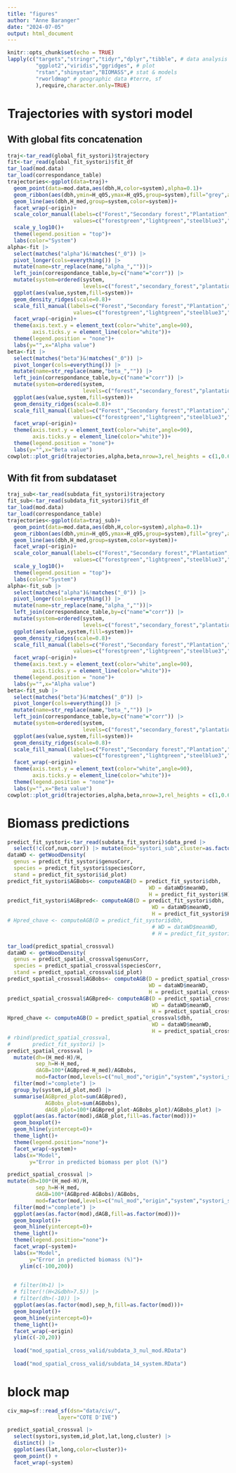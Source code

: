 ```yaml
---
title: "figures"
author: "Anne Baranger"
date: "2024-07-05"
output: html_document
---
```


```r
knitr::opts_chunk$set(echo = TRUE)
lapply(c("targets","stringr","tidyr","dplyr","tibble", # data analysis
         "ggplot2","viridis","ggridges", # plot
         "rstan","shinystan","BIOMASS",# stat & models
         "rworldmap" # geographic data #terre, sf
         ),require,character.only=TRUE)
```

# Trajectories with systori model

## With global fits concatenation
```r
traj<-tar_read(global_fit_systori)$trajectory
fit<-tar_read(global_fit_systori)$fit_df
tar_load(mod.data)
tar_load(correspondance_table)
trajectories<-ggplot(data=traj)+
  geom_point(data=mod.data,aes(dbh,H,color=system),alpha=0.1)+
  geom_ribbon(aes(dbh,ymin=H_q05,ymax=H_q95,group=system),fill="grey",alpha=0.5)+
  geom_line(aes(dbh,H_med,group=system,color=system))+
  facet_wrap(~origin)+
  scale_color_manual(labels=c("Forest","Secondary forest","Plantation","Agroforestry"),
                     values=c("forestgreen","lightgreen","steelblue3","lightsalmon"))+
  scale_y_log10()+
  theme(legend.position = "top")+
  labs(color="System")
alpha<-fit |> 
  select(matches("alpha")&!matches("_0")) |> 
  pivot_longer(cols=everything()) |> 
  mutate(name=str_replace(name,"alpha_",""))|>
  left_join(correspondance_table,by=c("name"="corr")) |> 
  mutate(system=ordered(system,
                        levels=c("forest","secondary_forest","plantation","agroforestry"))) |> 
  ggplot(aes(value,system,fill=system))+
  geom_density_ridges(scale=0.8)+
  scale_fill_manual(labels=c("Forest","Secondary forest","Plantation","Agroforestry"),
                     values=c("forestgreen","lightgreen","steelblue3","lightsalmon"))+
  facet_wrap(~origin)+
  theme(axis.text.y = element_text(color="white",angle=90),
        axis.ticks.y = element_line(color="white"))+
  theme(legend.position = "none")+
  labs(y="",x="Alpha value")
beta<-fit |> 
  select(matches("beta")&!matches("_0")) |> 
  pivot_longer(cols=everything()) |> 
  mutate(name=str_replace(name,"beta_","")) |> 
  left_join(correspondance_table,by=c("name"="corr")) |> 
  mutate(system=ordered(system,
                        levels=c("forest","secondary_forest","plantation","agroforestry"))) |>
  ggplot(aes(value,system,fill=system))+
  geom_density_ridges(scale=0.8)+
  scale_fill_manual(labels=c("Forest","Secondary forest","Plantation","Agroforestry"),
                     values=c("forestgreen","lightgreen","steelblue3","lightsalmon"))+
  facet_wrap(~origin)+
  theme(axis.text.y = element_text(color="white",angle=90),
        axis.ticks.y = element_line(color="white"))+
  theme(legend.position = "none")+
  labs(y="",x="Beta value")
cowplot::plot_grid(trajectories,alpha,beta,nrow=3,rel_heights = c(1,0.6,0.6))
```
## With fit from subdataset

```r
traj_sub<-tar_read(subdata_fit_systori)$trajectory
fit_sub<-tar_read(subdata_fit_systori)$fit_df
tar_load(mod.data)
tar_load(correspondance_table)
trajectories<-ggplot(data=traj_sub)+
  geom_point(data=mod.data,aes(dbh,H,color=system),alpha=0.1)+
  geom_ribbon(aes(dbh,ymin=H_q05,ymax=H_q95,group=system),fill="grey",alpha=0.5)+
  geom_line(aes(dbh,H_med,group=system,color=system))+
  facet_wrap(~origin)+
  scale_color_manual(labels=c("Forest","Secondary forest","Plantation","Agroforestry"),
                     values=c("forestgreen","lightgreen","steelblue3","lightsalmon"))+
  scale_y_log10()+
  theme(legend.position = "top")+
  labs(color="System")
alpha<-fit_sub |> 
  select(matches("alpha")&!matches("_0")) |> 
  pivot_longer(cols=everything()) |> 
  mutate(name=str_replace(name,"alpha_",""))|>
  left_join(correspondance_table,by=c("name"="corr")) |> 
  mutate(system=ordered(system,
                        levels=c("forest","secondary_forest","plantation","agroforestry"))) |> 
  ggplot(aes(value,system,fill=system))+
  geom_density_ridges(scale=0.8)+
  scale_fill_manual(labels=c("Forest","Secondary forest","Plantation","Agroforestry"),
                     values=c("forestgreen","lightgreen","steelblue3","lightsalmon"))+
  facet_wrap(~origin)+
  theme(axis.text.y = element_text(color="white",angle=90),
        axis.ticks.y = element_line(color="white"))+
  theme(legend.position = "none")+
  labs(y="",x="Alpha value")
beta<-fit_sub |> 
  select(matches("beta")&!matches("_0")) |> 
  pivot_longer(cols=everything()) |> 
  mutate(name=str_replace(name,"beta_","")) |> 
  left_join(correspondance_table,by=c("name"="corr")) |> 
  mutate(system=ordered(system,
                        levels=c("forest","secondary_forest","plantation","agroforestry"))) |>
  ggplot(aes(value,system,fill=system))+
  geom_density_ridges(scale=0.8)+
  scale_fill_manual(labels=c("Forest","Secondary forest","Plantation","Agroforestry"),
                     values=c("forestgreen","lightgreen","steelblue3","lightsalmon"))+
  facet_wrap(~origin)+
  theme(axis.text.y = element_text(color="white",angle=90),
        axis.ticks.y = element_line(color="white"))+
  theme(legend.position = "none")+
  labs(y="",x="Beta value")
cowplot::plot_grid(trajectories,alpha,beta,nrow=3,rel_heights = c(1,0.6,0.6))
```

# Biomass predictions

```r
predict_fit_systori<-tar_read(subdata_fit_systori)$data_pred |>
  select(!c(cof,num,corr)) |> mutate(mod="systori_sub",cluster=as.factor(0))
dataWD <- getWoodDensity(
  genus = predict_fit_systori$genusCorr,
  species = predict_fit_systori$speciesCorr,
  stand = predict_fit_systori$id_plot)
predict_fit_systori$AGBobs<- computeAGB(D = predict_fit_systori$dbh,
                                             WD = dataWD$meanWD,
                                             H = predict_fit_systori$H)
predict_fit_systori$AGBpred<- computeAGB(D = predict_fit_systori$dbh,
                                              WD = dataWD$meanWD,
                                              H = predict_fit_systori$H_med)
# Hpred_chave <- computeAGB(D = predict_fit_systori$dbh,
                                              # WD = dataWD$meanWD,
                                              # H = predict_fit_systori$H_med)

tar_load(predict_spatial_crossval)
dataWD <- getWoodDensity(
  genus = predict_spatial_crossval$genusCorr,
  species = predict_spatial_crossval$speciesCorr,
  stand = predict_spatial_crossval$id_plot)
predict_spatial_crossval$AGBobs<- computeAGB(D = predict_spatial_crossval$dbh,
                                             WD = dataWD$meanWD,
                                             H = predict_spatial_crossval$H)
predict_spatial_crossval$AGBpred<- computeAGB(D = predict_spatial_crossval$dbh,
                                              WD = dataWD$meanWD,
                                              H = predict_spatial_crossval$H_med)
Hpred_chave <- computeAGB(D = predict_spatial_crossval$dbh,
                                              WD = dataWD$meanWD,
                                              H = predict_spatial_crossval$H_med)
# rbind(predict_spatial_crossval,
#       predict_fit_systori) |> 
predict_spatial_crossval |> 
  mutate(dh=(H_med-H)/H,
         sep_h=H-H_med,
         dAGB=100*(AGBpred-H_med)/AGBobs,
         mod=factor(mod,levels=c("nul_mod","origin","system","systori_sub","systori","complete"))) |> 
  filter(mod!="complete") |> 
  group_by(system,id_plot,mod) |> 
  summarise(AGBpred_plot=sum(AGBpred),
            AGBobs_plot=sum(AGBobs),
            dAGB_plot=100*(AGBpred_plot-AGBobs_plot)/AGBobs_plot) |> 
  ggplot(aes(as.factor(mod),dAGB_plot,fill=as.factor(mod)))+
  geom_boxplot()+
  geom_hline(yintercept=0)+
  theme_light()+
  theme(legend.position="none")+
  facet_wrap(~system)+
  labs(x="Model",
       y="Error in predicted biomass per plot (%)")

predict_spatial_crossval |> 
mutate(dh=100*(H_med-H)/H,
         sep_h=H-H_med,
         dAGB=100*(AGBpred-AGBobs)/AGBobs,
         mod=factor(mod,levels=c("nul_mod","origin","system","systori_sub","systori","complete"))) |> 
  filter(mod!="complete") |> 
  ggplot(aes(as.factor(mod),dAGB,fill=as.factor(mod)))+
  geom_boxplot()+
  geom_hline(yintercept=0)+
  theme_light()+
  theme(legend.position="none")+
  facet_wrap(~system)+
  labs(x="Model",
       y="Error in predicted biomass (%)")+
    ylim(c(-100,200))

  
  # filter(H>1) |> 
  # filter(!(H<2&dbh>7.5)) |>
  # filter(dh>(-10)) |> 
  ggplot(aes(as.factor(mod),sep_h,fill=as.factor(mod)))+
  geom_boxplot()+
  geom_hline(yintercept=0)+
  theme_light()+
  facet_wrap(~origin)
  ylim(c(-20,20))
  
  load("mod_spatial_cross_valid/subdata_3_nul_mod.RData")
  
  load("mod_spatial_cross_valid/subdata_14_system.RData")
```

# block map
```r
civ_map=sf::read_sf(dsn="data/civ/",
                layer="COTE D'IVE")

predict_spatial_crossval |> 
  select(systori,system,id_plot,lat,long,cluster) |>
  distinct() |> 
  ggplot(aes(lat,long,color=cluster))+
  geom_point() +
  facet_wrap(~system)
  
```

